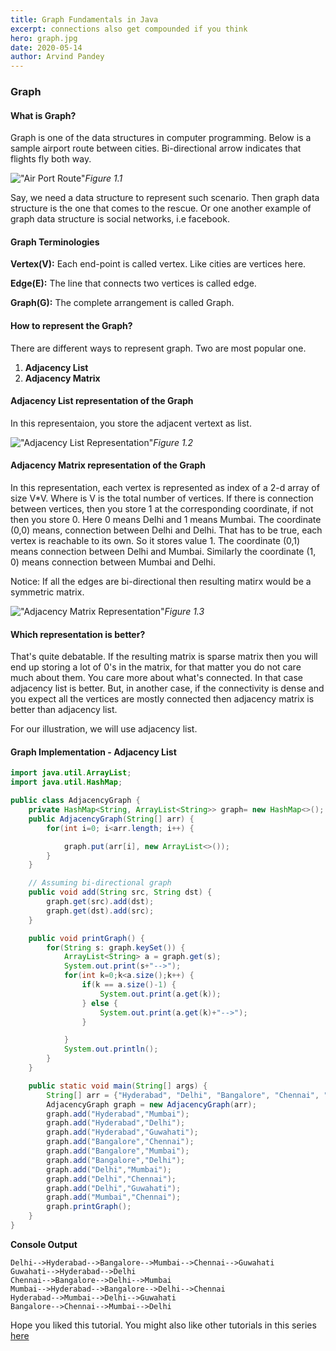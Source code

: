 ```yaml
---
title: Graph Fundamentals in Java
excerpt: connections also get compounded if you think
hero: graph.jpg
date: 2020-05-14
author: Arvind Pandey
---
```

### Graph

#### What is Graph?
Graph is one of the data structures in computer programming.
Below is a sample airport route between cities. Bi-directional arrow indicates that flights fly both way.

!["Air Port Route"](graph1.png)*Figure 1.1*

Say, we need a data structure to represent such scenario. Then graph data structure is the one that comes to the rescue. Or one another example of graph data structure is social networks, i.e facebook.

#### Graph Terminologies

**Vertex(V):** Each end-point is called vertex. Like cities are vertices here.

**Edge(E):** The line that connects two vertices is called edge.

**Graph(G):** The complete arrangement is called Graph.

#### How to represent the Graph?

There are different ways to represent graph. Two are most popular one.

1. **Adjacency List**
2. **Adjacency Matrix**


#### Adjacency List representation of the Graph
In this representaion, you store the adjacent vertext as list.

!["Adjacency List Representation"](adjacency1.png)*Figure 1.2*


#### Adjacency Matrix representation of the Graph

In this representation, each vertex is represented as index of a 2-d array of size V*V. Where is V is the total number of vertices.
If there is connection between vertices, then you store 1 at the corresponding coordinate, if not then you store 0.
Here 0 means Delhi and 1 means Mumbai.
The coordinate (0,0) means, connection between Delhi and Delhi.
That has to be true, each vertex is reachable to its own. So it stores value 1. The coordinate (0,1) means connection between Delhi and Mumbai. Similarly the coordinate (1, 0) means connection between Mumbai and Delhi.

Notice: If all the edges are bi-directional then resulting matirx would be a symmetric matrix.

!["Adjacency Matrix Representation"](adjacency-matrix.png)*Figure 1.3*

#### Which representation is better?

That's quite debatable. If the resulting matrix is sparse matrix then you will end up storing a lot of 0's in the matrix, for that matter you do not care much about them. You care more about what's connected. In that case adjacency list is better. But, in another case, if the connectivity is dense and you expect all the vertices are mostly connected then adjacency matrix is better than adjacency list.

For our illustration, we will use adjacency list.

#### Graph Implementation - Adjacency List


```java
import java.util.ArrayList;
import java.util.HashMap;

public class AdjacencyGraph {
    private HashMap<String, ArrayList<String>> graph= new HashMap<>();
    public AdjacencyGraph(String[] arr) {
        for(int i=0; i<arr.length; i++) {

            graph.put(arr[i], new ArrayList<>());
        }
    }

    // Assuming bi-directional graph
    public void add(String src, String dst) {
        graph.get(src).add(dst);
        graph.get(dst).add(src);
    }

    public void printGraph() {
        for(String s: graph.keySet()) {
            ArrayList<String> a = graph.get(s);
            System.out.print(s+"-->");
            for(int k=0;k<a.size();k++) {
                if(k == a.size()-1) {
                    System.out.print(a.get(k));
                } else {
                    System.out.print(a.get(k)+"-->");
                }

            }
            System.out.println();
        }
    }

    public static void main(String[] args) {
        String[] arr = {"Hyderabad", "Delhi", "Bangalore", "Chennai", "Mumbai", "Guwahati"};
        AdjacencyGraph graph = new AdjacencyGraph(arr);
        graph.add("Hyderabad","Mumbai");
        graph.add("Hyderabad","Delhi");
        graph.add("Hyderabad","Guwahati");
        graph.add("Bangalore","Chennai");
        graph.add("Bangalore","Mumbai");
        graph.add("Bangalore","Delhi");
        graph.add("Delhi","Mumbai");
        graph.add("Delhi","Chennai");
        graph.add("Delhi","Guwahati");
        graph.add("Mumbai","Chennai");
        graph.printGraph();
    }
}
```

**Console Output**

```console
Delhi-->Hyderabad-->Bangalore-->Mumbai-->Chennai-->Guwahati
Guwahati-->Hyderabad-->Delhi
Chennai-->Bangalore-->Delhi-->Mumbai
Mumbai-->Hyderabad-->Bangalore-->Delhi-->Chennai
Hyderabad-->Mumbai-->Delhi-->Guwahati
Bangalore-->Chennai-->Mumbai-->Delhi
```

Hope you liked this tutorial.
You might also like other tutorials in this series <a href="/data-structure-fundamentals-in-java">here</a>